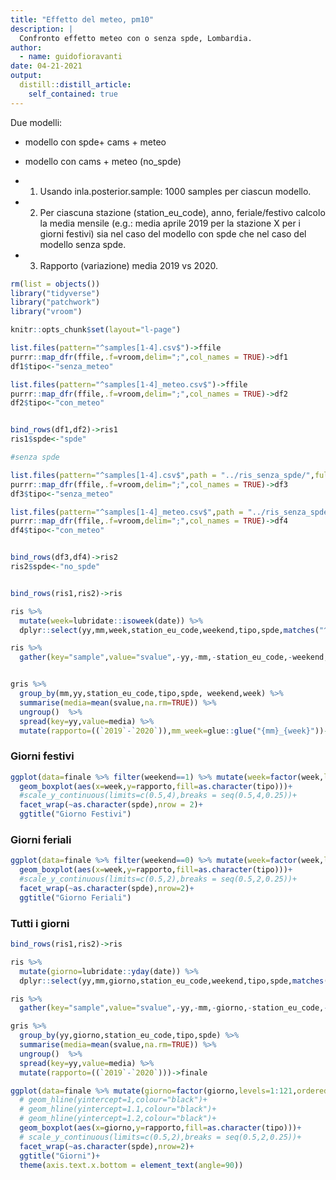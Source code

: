 ```yaml
---
title: "Effetto del meteo, pm10"
description: |
  Confronto effetto meteo con o senza spde, Lombardia.
author:
  - name: guidofioravanti
date: 04-21-2021
output:
  distill::distill_article:
    self_contained: true
---
```


Due modelli:

- modello con spde+ cams + meteo

- modello con cams + meteo (no_spde)

- 1. Usando inla.posterior.sample: 1000 samples per ciascun modello.

- 2. Per ciascuna stazione (station_eu_code), anno, feriale/festivo calcolo la media mensile (e.g.: media aprile 2019 per la stazione X per i giorni festivi) sia nel caso del modello con spde che nel caso del modello senza spde.

- 3. Rapporto (variazione) media 2019 vs 2020.


```r
rm(list = objects())
library("tidyverse")
library("patchwork")
library("vroom")

knitr::opts_chunk$set(layout="l-page")

list.files(pattern="^samples[1-4].csv$")->ffile
purrr::map_dfr(ffile,.f=vroom,delim=";",col_names = TRUE)->df1
df1$tipo<-"senza_meteo"

list.files(pattern="^samples[1-4]_meteo.csv$")->ffile
purrr::map_dfr(ffile,.f=vroom,delim=";",col_names = TRUE)->df2
df2$tipo<-"con_meteo"


bind_rows(df1,df2)->ris1
ris1$spde<-"spde"

#senza spde

list.files(pattern="^samples[1-4].csv$",path = "../ris_senza_spde/",full.names = TRUE)->ffile
purrr::map_dfr(ffile,.f=vroom,delim=";",col_names = TRUE)->df3
df3$tipo<-"senza_meteo"

list.files(pattern="^samples[1-4]_meteo.csv$",path = "../ris_senza_spde/",full.names = TRUE)->ffile
purrr::map_dfr(ffile,.f=vroom,delim=";",col_names = TRUE)->df4
df4$tipo<-"con_meteo"


bind_rows(df3,df4)->ris2
ris2$spde<-"no_spde"


bind_rows(ris1,ris2)->ris

ris %>%
  mutate(week=lubridate::isoweek(date)) %>%
  dplyr::select(yy,mm,week,station_eu_code,weekend,tipo,spde,matches("^sample.+"))->ris

ris %>%
  gather(key="sample",value="svalue",-yy,-mm,-station_eu_code,-weekend,-week,-tipo,-spde)->gris


gris %>%
  group_by(mm,yy,station_eu_code,tipo,spde, weekend,week) %>%
  summarise(media=mean(svalue,na.rm=TRUE)) %>%
  ungroup()  %>%
  spread(key=yy,value=media) %>%
  mutate(rapporto=((`2019`-`2020`)),mm_week=glue::glue("{mm}_{week}"))->finale
```

### Giorni festivi

```r
ggplot(data=finale %>% filter(weekend==1) %>% mutate(week=factor(week,levels=1:18,ordered=TRUE)))+
  geom_boxplot(aes(x=week,y=rapporto,fill=as.character(tipo)))+
  #scale_y_continuous(limits=c(0.5,4),breaks = seq(0.5,4,0.25))+
  facet_wrap(~as.character(spde),nrow = 2)+
  ggtitle("Giorno Festivi")
```

### Giorni feriali

```r
ggplot(data=finale %>% filter(weekend==0) %>% mutate(week=factor(week,levels=1:18,ordered=TRUE)))+
  geom_boxplot(aes(x=week,y=rapporto,fill=as.character(tipo)))+
  #scale_y_continuous(limits=c(0.5,2),breaks = seq(0.5,2,0.25))+
  facet_wrap(~as.character(spde),nrow=2)+
  ggtitle("Giorno Feriali")
```

### Tutti i giorni

```r
bind_rows(ris1,ris2)->ris

ris %>%
  mutate(giorno=lubridate::yday(date)) %>%
  dplyr::select(yy,mm,giorno,station_eu_code,weekend,tipo,spde,matches("^sample.+"))->ris

ris %>%
  gather(key="sample",value="svalue",-yy,-mm,-giorno,-station_eu_code,-weekend,-tipo,-spde)->gris

gris %>%
  group_by(yy,giorno,station_eu_code,tipo,spde) %>%
  summarise(media=mean(svalue,na.rm=TRUE)) %>%
  ungroup()  %>%
  spread(key=yy,value=media) %>%
  mutate(rapporto=((`2019`-`2020`)))->finale

ggplot(data=finale %>% mutate(giorno=factor(giorno,levels=1:121,ordered=TRUE,labels = 1:121)) )+
  # geom_hline(yintercept=1,colour="black")+
  # geom_hline(yintercept=1.1,colour="black")+
  # geom_hline(yintercept=1.2,colour="black")+
  geom_boxplot(aes(x=giorno,y=rapporto,fill=as.character(tipo)))+
  # scale_y_continuous(limits=c(0.5,2),breaks = seq(0.5,2,0.25))+
  facet_wrap(~as.character(spde),nrow=2)+
  ggtitle("Giorni")+
  theme(axis.text.x.bottom = element_text(angle=90))
```